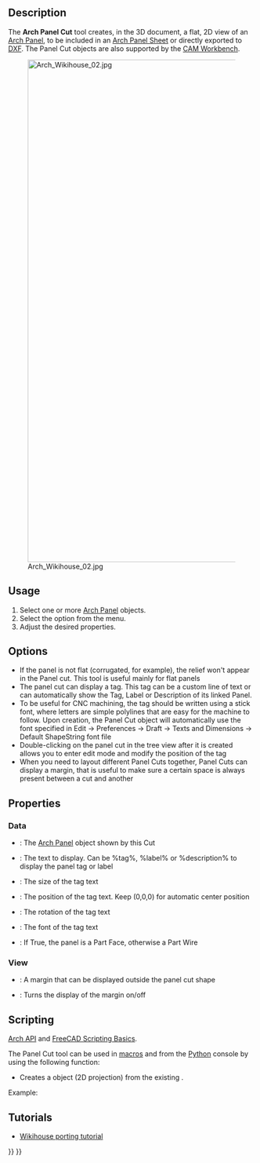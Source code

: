 <languages/>
<translate>

<!--T:13-->
{{Docnav
|[[Arch_Panel|Panel]]
|[[Arch_Panel_Sheet|Panel Sheet]]
|[[BIM_Workbench|BIM]]
|IconL=Arch_Panel.svg
|IconR=Arch_Panel_Sheet.svg
|IconC=Workbench_BIM.svg
}}

<!--T:37-->
{{VeryImportantMessage|THIS COMMAND IS PART OF THE INTEGRATED [[BIM_Workbench|BIM WORKBENCH]] IN V1.0<br>
This page has been updated for that version.}}

<!--T:30-->
{{GuiCommand
|Name=Arch Panel Cut
|MenuLocation=Utils → Panel tools → Panel Cut
|Workbenches=[[BIM_Workbench|BIM]]
|Version=0.17
|SeeAlso=[[Arch_Panel|Arch Panel]], [[Arch_Panel_Sheet|Arch Panel Sheet]], [[Arch_Nest|Arch Nest]]
}}

==Description== <!--T:14-->

<!--T:15-->
The '''Arch Panel Cut''' tool creates, in the 3D document, a flat, 2D view of an [[Arch_Panel|Arch Panel]], to be included in an [[Arch_Panel_Sheet|Arch Panel Sheet]] or directly exported to [[Draft_DXF|DXF]]. The Panel Cut objects are also supported by the [[CAM_Workbench|CAM Workbench]].

<!--T:16-->
[[Image:Arch Wikihouse 02.jpg|1024px]]

==Usage== <!--T:17-->

<!--T:18-->
# Select one or more [[Arch_Panel|Arch Panel]] objects.
# Select the {{MenuCommand|Utils → Panel tools → [[Image:Arch_Panel_Cut.svg|16px]] Panel Cut}} option from the menu.
# Adjust the desired properties.

==Options== <!--T:19-->

<!--T:20-->
* If the panel is not flat (corrugated, for example), the relief won't appear in the Panel cut. This tool is useful mainly for flat panels
* The panel cut can display a tag. This tag can be a custom line of text or can automatically show the Tag, Label or Description of its linked Panel.
* To be useful for CNC machining, the tag should be written using a stick font, where letters are simple polylines that are easy for the machine to follow. Upon creation, the Panel Cut object will automatically use the font specified in Edit → Preferences → Draft → Texts and Dimensions → Default ShapeString font file
* Double-clicking on the panel cut in the tree view after it is created allows you to enter edit mode and modify the position of the tag
* When you need to layout different Panel Cuts together, Panel Cuts can display a margin, that is useful to make sure a certain space is always present between a cut and another

==Properties== <!--T:12-->

=== Data === <!--T:34-->

<!--T:21-->
* {{PropertyData|Source}}: The [[Arch_Panel|Arch Panel]] object shown by this Cut
* {{PropertyData|Tag Text}}: The text to display. Can be %tag%, %label% or %description% to display the panel tag or label
* {{PropertyData|Tag Size}}: The size of the tag text
* {{PropertyData|Tag Position}}: The position of the tag text. Keep (0,0,0) for automatic center position
* {{PropertyData|Tag Rotation}}: The rotation of the tag text
* {{PropertyData|Font File}}: The font of the tag text
* {{PropertyData|Make Face}}: If True, the panel is a Part Face, otherwise a Part Wire

=== View === <!--T:35-->

<!--T:28-->
* {{PropertyView|Margin}}: A margin that can be displayed outside the panel cut shape
* {{PropertyView|Show Margin}}: Turns the display of the margin on/off

==Scripting== <!--T:36-->

<!--T:22-->
{{Emphasis|See also:}} [[Arch_API|Arch API]] and [[FreeCAD_Scripting_Basics|FreeCAD Scripting Basics]].

<!--T:23-->
The Panel Cut tool can be used in [[Macros|macros]] and from the [[Python|Python]] console by using the following function:
</translate>
{{Code|code=
View = makePanelCut(panel, name="PanelView")}}
<translate>

<!--T:29-->
* Creates a {{incode|View}} object (2D projection) from the existing {{incode|panel}}.

<!--T:24-->
Example:
</translate>
{{Code|code=
import FreeCAD, Draft, Arch

p1 = FreeCAD.Vector(0, 0, 0)
p2 = FreeCAD.Vector(500, 0, 0)
p3 = FreeCAD.Vector(500, 50, 0)
p4 = FreeCAD.Vector(550, 50, 0)
p5 = FreeCAD.Vector(600, 0, 0)
p6 = FreeCAD.Vector(1000, 0, 0)
p7 = FreeCAD.Vector(1000, 400, 0)
p8 = FreeCAD.Vector(600, 400, 0)
p9 = FreeCAD.Vector(600, 350, 0)
p10 = FreeCAD.Vector(550, 350, 0)
p11 = FreeCAD.Vector(500, 400, 0)
p12 = FreeCAD.Vector(0, 400, 0)

Wire = Draft.makeWire([p1, p2, p3, p4, p5, p6,
                       p7, p8, p8, p9, p10, p11, p12], closed=True)
Panel = Arch.makePanel(Wire, thickness=36)
FreeCAD.ActiveDocument.recompute()

View = Arch.makePanelCut(Panel)
View.ViewObject.LineWidth = 3
FreeCAD.ActiveDocument.recompute()
}}
<translate>

== Tutorials == <!--T:25-->

<!--T:26-->
* [[Wikihouse_porting_tutorial|Wikihouse porting tutorial]]


<!--T:27-->
{{Docnav
|[[Arch_Panel|Panel]]
|[[Arch_Panel_Sheet|Panel Sheet]]
|[[BIM_Workbench|BIM]]
|IconL=Arch_Panel.svg
|IconR=Arch_Panel_Sheet.svg
|IconC=Workbench_BIM.svg
}}

</translate>
{{BIM_Tools_navi{{#translation:}}}}
{{Userdocnavi{{#translation:}}}}